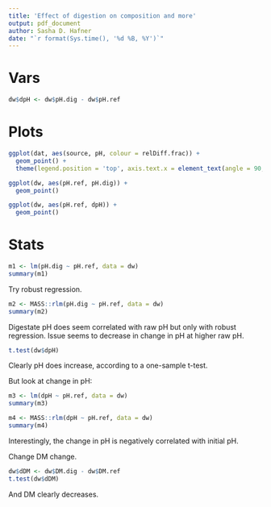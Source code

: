 ```yaml
---
title: 'Effect of digestion on composition and more'
output: pdf_document
author: Sasha D. Hafner
date: "`r format(Sys.time(), '%d %B, %Y')`"
---
```


# Vars 
```r
dw$dpH <- dw$pH.dig - dw$pH.ref
```

# Plots
```r
ggplot(dat, aes(source, pH, colour = relDiff.frac)) +
  geom_point() +
  theme(legend.position = 'top', axis.text.x = element_text(angle = 90, vjust = 0.5, hjust = 1))

ggplot(dw, aes(pH.ref, pH.dig)) +
  geom_point()

ggplot(dw, aes(pH.ref, dpH)) +
  geom_point()
```

# Stats
```r
m1 <- lm(pH.dig ~ pH.ref, data = dw)
summary(m1)
```

Try robust regression.

```r
m2 <- MASS::rlm(pH.dig ~ pH.ref, data = dw)
summary(m2)
```

Digestate pH does seem correlated with raw pH but only with robust regression.
Issue seems to decrease in change in pH at higher raw pH.

```r
t.test(dw$dpH)
```

Clearly pH does increase, according to a one-sample t-test.

But look at change in pH:

```r
m3 <- lm(dpH ~ pH.ref, data = dw)
summary(m3)
```

```r
m4 <- MASS::rlm(dpH ~ pH.ref, data = dw)
summary(m4)
```

Interestingly, the change in pH is negatively correlated with initial pH.

Change DM change.

```r
dw$dDM <- dw$DM.dig - dw$DM.ref
t.test(dw$dDM)
```

And DM clearly decreases.



